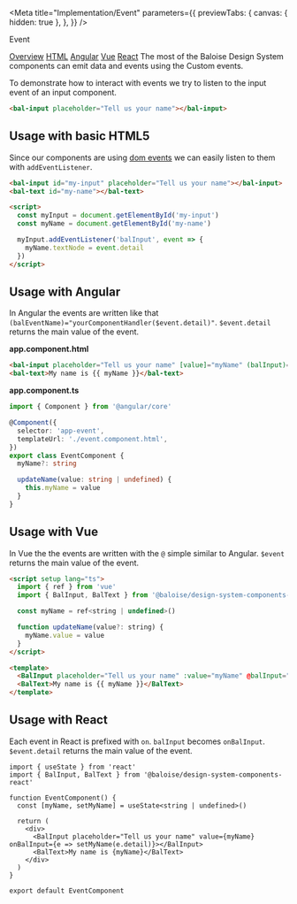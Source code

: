 
<Meta
  title="Implementation/Event"
  parameters={{
    previewTabs: {
      canvas: { hidden: true },
    },
  }}
/>

<bal-doc-banner id="overview" subtitle="Implementation">Event</bal-doc-banner>

<bal-doc-tabs>
  <a href="#overview">Overview</a>
  <a href="#usage-with-basic-html5">HTML</a>
  <a href="#usage-with-angular">Angular</a>
  <a href="#usage-with-vue">Vue</a>
  <a href="#usage-with-react">React</a>
</bal-doc-tabs>

<bal-doc-lead>
  The most of the Baloise Design System components can emit data and events using the Custom events.
</bal-doc-lead>

To demonstrate how to interact with events we try to listen to the input event of an input component.

<Canvas withSource="none">
  <bal-app>
    <bal-input placeholder="Tell us your name"></bal-input>
  </bal-app>
</Canvas>

```html
<bal-input placeholder="Tell us your name"></bal-input>
```

## Usage with basic HTML5

Since our components are using [dom events](https://developer.mozilla.org/en-US/docs/Learn/JavaScript/Building_blocks/Events)
we can easily listen to them with `addEventListener`.

```html
<bal-input id="my-input" placeholder="Tell us your name"></bal-input>
<bal-text id="my-name"></bal-text>

<script>
  const myInput = document.getElementById('my-input')
  const myName = document.getElementById('my-name')

  myInput.addEventListener('balInput', event => {
    myName.textNode = event.detail
  })
</script>
```

## Usage with Angular

In Angular the events are written like that `(balEventName)="yourComponentHandler($event.detail)"`.
`$event.detail` returns the main value of the event.

**app.component.html**

```html
<bal-input placeholder="Tell us your name" [value]="myName" (balInput)="updateName($event.detail)"></bal-input>
<bal-text>My name is {{ myName }}</bal-text>
```

**app.component.ts**

```ts
import { Component } from '@angular/core'

@Component({
  selector: 'app-event',
  templateUrl: './event.component.html',
})
export class EventComponent {
  myName?: string

  updateName(value: string | undefined) {
    this.myName = value
  }
}
```

## Usage with Vue

In Vue the the events are written with the `@` simple similar to Angular.
`$event` returns the main value of the event.

```html
<script setup lang="ts">
  import { ref } from 'vue'
  import { BalInput, BalText } from '@baloise/design-system-components-vue'

  const myName = ref<string | undefined>()

  function updateName(value?: string) {
    myName.value = value
  }
</script>

<template>
  <BalInput placeholder="Tell us your name" :value="myName" @balInput="updateName($event)"></BalInput>
  <BalText>My name is {{ myName }}</BalText>
</template>
```

## Usage with React

Each event in React is prefixed with `on`. `balInput` becomes `onBalInput`.
`$event.detail` returns the main value of the event.

```tsx
import { useState } from 'react'
import { BalInput, BalText } from '@baloise/design-system-components-react'

function EventComponent() {
  const [myName, setMyName] = useState<string | undefined>()

  return (
    <div>
      <BalInput placeholder="Tell us your name" value={myName} onBalInput={e => setMyName(e.detail)}></BalInput>
      <BalText>My name is {myName}</BalText>
    </div>
  )
}

export default EventComponent
```

<bal-doc-github link="/stories/implementation/03-event.stories.mdx"></bal-doc-github>
